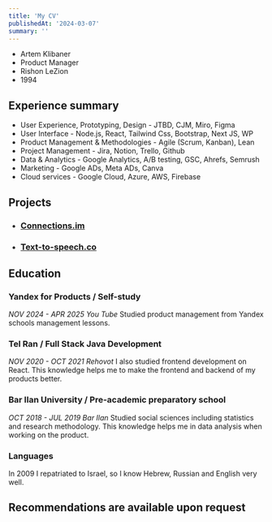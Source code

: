 ```yaml
---
title: 'My CV'
publishedAt: '2024-03-07'
summary: ''
---
```

- Artem Klibaner
- Product Manager
- Rishon LeZion
- 1994
## Experience summary
- User Experience, Prototyping, Design  - JTBD, CJM, Miro, Figma
- User Interface - Node.js, React, Tailwind Css, Bootstrap, Next JS, WP
- Product Management & Methodologies - Agile (Scrum, Kanban), Lean
- Project Management - Jira, Notion, Trello, Github
- Data & Analytics - Google Analytics,  A/B testing, GSC, Ahrefs, Semrush
- Marketing - Google ADs, Meta ADs, Canva
- Cloud services - Google Cloud, Azure, AWS, Firebase
## Projects
- ### [Connections.im](https://connections.im/)
- ### [Text-to-speech.co](https://www.text-to-speech.co/)
## Education
### Yandex for Products / Self-study
*NOV 2024 - APR 2025 You Tube*
Studied product management from Yandex schools management lessons.
### Tel Ran / Full Stack Java Development
*NOV 2020 - OCT 2021 Rehovot*
I also studied frontend development on React. This knowledge helps me to make the frontend and backend of my products better.
### Bar Ilan University / Pre-academic preparatory school
*OCT 2018 - JUL 2019 Bar Ilan*
Studied social sciences including statistics and research methodology. This knowledge helps me in data analysis when working on the product.

### Languages
In 2009 I repatriated to Israel, so I know Hebrew, Russian and English very well.
## Recommendations are available upon request
